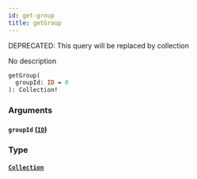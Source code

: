 ```yaml
---
id: get-group
title: getGroup
---
```


<span class="badge badge--warning">DEPRECATED: This query will be replaced by collection</span>

No description

```graphql
getGroup(
  groupId: ID = 0
): Collection!

```

### Arguments

#### `groupId` ([`ID`](/docs/graphql/scalars/id))

### Type

#### [`Collection`](/docs/graphql/objects/collection)
